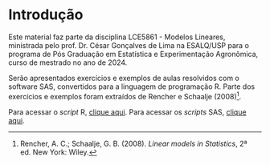 # Introdução {.unnumbered}

Este material faz parte da disciplina LCE5861 - Modelos Lineares, ministrada pelo prof. Dr. César Gonçalves de Lima na ESALQ/USP para o programa de Pós Graduação em Estatística e Experimentação Agronômica, curso de mestrado no ano de 2024.

Serão apresentados exercícios e exemplos de aulas resolvidos com o software SAS, convertidos para a linguagem de programação R. Parte dos exercícios e exemplos foram extraídos de Rencher e Schaalje (2008)[^1].

[^1]: Rencher, A. C.; Schaalje, G. B. (2008). *Linear models in Statistics*, 2ª ed. New York: Wiley.

Para acessar o *script* R, [clique aqui](https://github.com/gustavojy/mod-lin-r/tree/docs/R). Para acessar os *scripts* SAS, [clique aqui](https://github.com/gustavojy/mod-lin-r/tree/docs/SAS).